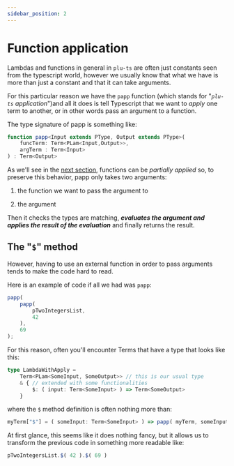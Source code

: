 ```yaml
---
sidebar_position: 2
---
```


# Function application

Lambdas and functions in general in `plu-ts` are often just constants seen from the typescript world, however we usually know that what we have is more than just a constant and that it can take arguments.

For this particular reason we have the `papp` function (which stands  for  "*`plu-ts` application*")and all it does is tell Typescript that we want to *apply* one term to another, or in other words pass an argument to a function.

The type signature of papp is something like:
```ts
function papp<Input extends PType, Output extends PType>(
    funcTerm: Term<PLam<Input,Output>>,
    argTerm : Term<Input> 
) : Term<Output>
```

As we'll see in the [next section](./partial_function_app), functions can be _partially applied_ so, to preserve this behavior, papp only takes two arguments:

1) the function we want to pass the argument to

2) the argument

Then it checks the types are matching, **_evaluates the argument and applies the result of the evaluation_** and finally returns the result.

## The "`$`" method

However, having to use an external function in order to pass arguments tends to make the code hard to read.

Here is an example of code if all we had was `papp`:
```ts
papp(
    papp(
        pTwoIntegersList,
        42
    ),
    69
);
```

For this reason, often you'll encounter Terms that have a type that looks like this:
```ts
type LambdaWithApply =
    Term<PLam<SomeInput, SomeOutput>> // this is our usual type
    & { // extended with some functionalities
        $: ( input: Term<SomeInput> ) => Term<SomeOutput>
    }
```

where the `$` method definition is often nothing more than:
```ts
myTerm["$"] = ( someInput: Term<SomeInput> ) => papp( myTerm, someInput );
```

At first glance, this seems like it does nothing fancy, but it allows us to transform the previous code in something more readable like:
```ts
pTwoIntegersList.$( 42 ).$( 69 )
```

